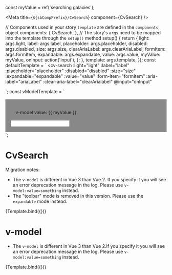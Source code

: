 const myValue = ref('searching galaxies');

<Meta title={`${sbCompPrefix}/CvSearch`} component={CvSearch} />

  // Components used in your story `template` are defined in the `components` object
  components: {
    CvSearch,
  },
  // The story's `args` need to be mapped into the template through the `setup()` method
  setup() {
    return {
      light: args.light,
      label: args.label,
      placeholder: args.placeholder,
      disabled: args.disabled,
      size: args.size,
      clearAriaLabel: args.clearAriaLabel,
      formItem: args.formItem,
      expandable: args.expandable,
      value: args.value,
      myValue: myValue,
      onInput: action('input'),
    };
  },
  template: args.template,
});
const defaultTemplate = `
<cv-search
  :light="light"
  :label="label"
  :placeholder="placeholder"
  :disabled="disabled"
  :size="size"
  :expandable="expandable"
  :value="value"
  :form-item="formItem"
  :aria-label="ariaLabel"
  :clear-aria-label="clearArialabel"
  @input="onInput"
  >
</cv-search>
`;
const vModelTemplate = `
<div>
  <cv-search
    v-model:value="myValue"
    :light="light"
    :label="label"
    :placeholder="placeholder"
    :disabled="disabled"
    :size="size"
    :expandable="expandable"
    :form-item="formItem"
    :aria-label="ariaLabel"
    :clear-aria-label="clearArialabel"
    >
  </cv-search>
  <div style="margin-top:1rem; background-color: #888888;  padding:1rem">
    <div style="padding:1rem">v-model value: {{ myValue }}</div>
    <input type="search" v-model="myValue"/>
  </div>
</div>
`;

# CvSearch

Migration notes:

- The `v-model` is different in Vue 3 than Vue 2. If you specify it you will see an error deprecation message in the log.
  Please use `v-model:value=something` instead.
- The "toolbar" mode is removed in this version. Please use the `expandable` mode instead.

<Canvas>
  <Story
    name="Default"
    parameters={{
      controls: {
        exclude: [
          'input',
          'modelValue',
          'template',
          'update:modelValue',
          'update:value',
          'large',
          'small',
          'toolbarAriaLabel',
          'kind',
        ],
      },
      docs: { source: { code: defaultTemplate } },
    }}
    args={{
      template: defaultTemplate,
      light: false,
      disabled: false,
      placeholder: 'JWST: search for light from the first stars',
    }}
    argTypes={{
      light: {
        description: '`true` to use the light version.',
        table: { category: 'props', defaultValue: { summary: false } },
      },
      size: {
        control: 'select',
        default: 'xl',
        options: SEARCH_SIZES,
        table: { defaultValue: { summary: 'xl' } },
      },
    }}
  >
    {Template.bind({})}
  </Story>
</Canvas>

# v-model

- The `v-model` is different in Vue 3 than Vue 2.If you specify it you will see an error deprecation message in the log.
  Please use `v-model:value=something` instead.

<Canvas>
  <Story
    name="v-model"
    parameters={{
      controls: {
        exclude: [
          'input',
          'modelValue',
          'template',
          'update:modelValue',
          'update:value',
          'large',
          'small',
          'toolbarAriaLabel',
          'kind',
        ],
      },
      docs: { source: { code: vModelTemplate } },
    }}
    args={{
      template: vModelTemplate,
      light: false,
      disabled: false,
      placeholder: 'JWST: search for light from the first stars',
    }}
    argTypes={{
      light: {
        description: '`true` to use the light version.',
        table: { category: 'props', defaultValue: { summary: false } },
      },
      size: {
        control: 'select',
        default: 'xl',
        options: SEARCH_SIZES,
        table: { defaultValue: { summary: 'xl' } },
      },
    }}
  >
    {Template.bind({})}
  </Story>
</Canvas>
